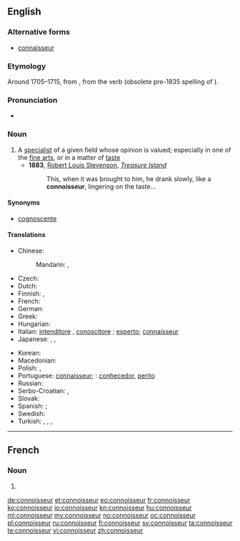 ==English==

===Alternative forms===
* [[connaisseur]]

===Etymology===
Around 1705–1715, from {{etyl|fr|en}} {{term|connoisseur|lang=fr}}, from the verb {{term|connoître|lang=fr}} (obsolete pre-1835 spelling of {{term|connaître|lang=fr||to know}}).

===Pronunciation===
* {{IPA|/ˌkɒnəˈsɜr/|/ˌkɒnəˈsʊər/}}

===Noun===
{{wikipedia}}
{{en-noun}}

# A [[specialist]] of a given field whose opinion is valued; especially in one of the [[fine arts]], or in a matter of [[taste]]
#* '''1883''', [[w:Robert Louis Stevenson|Robert Louis Stevenson]], ''[[w:Treasure Island|Treasure Island]]''
#*: This, when it was brought to him, he drank slowly, like a '''connoisseur''', lingering on the taste...

====Synonyms====
* [[cognoscente]]

====Translations====
{{trans-top|specialist whose opinion is valued}}
* Chinese:
*: Mandarin: {{t|cmn|鑒定家|sc=Hani}}, {{t|cmn|鉴定家|tr=jiàndìngjiā|sc=Hani}}
* Czech: {{t+|cs|znalec|m}}
* Dutch: {{t|nl|kenner|m}}
* Finnish: {{t|fi|tuntija}}, {{t|fi|erikoistuntija}}
* French: {{t+|fr|connaisseur|m}}
* German: {{t+|de|Kenner|m}}
* Greek: {{t+|el|ειδήμων|m|tr=eidímon}}
* Hungarian: {{t+|hu|műértő}}
* Italian: [[intenditore]] {{g|m}}, [[conoscitore]] {{g|m}}; [[esperto]]; [[connaisseur#Italian|connaisseur]] {{g|m}}
* Japanese: {{t|ja|鑑定家|tr=[[かんていか]], kanteika}}, {{t|ja|目利き|tr=mekiki}}, {{t|ja|鑑識家}}
{{trans-mid}}
* Korean: {{t|ko|감정가}}
* Macedonian: {{t|mk|познавач|m|tr=póznavač}}
* Polish: {{t|pl|koneser|m}}, {{t+|pl|znawca|m}}
* Portuguese: [[connaisseur]]; {{qualifier|Brazil}}: [[conhecedor]], [[perito]]
* Russian: {{t+|ru|знаток|m|tr=znatók}}
* Serbo-Croatian: {{t|sh|znalac|m}}, {{t|sh|ekspert}}
* Slovak: {{t|sk|znalec|m}}
* Spanish: {{t|es|connaisseur|m}}; {{t|es|connoisseur|m}}
* Swedish: {{t+|sv|konnässör|c}}
* Turkish: {{qualifier|taste}} {{t+|tr|meraklı}}, {{t+|tr|mütehassıs}}, {{t+|tr|uzman}}, {{qualifier|taste}} {{t+|tr|erbap}}
{{trans-bottom}}

----

==French==

===Noun===
{{fr-noun|m}}

# {{obsolete spelling of|connaisseur|lang=fr}}

[[de:connoisseur]]
[[et:connoisseur]]
[[eo:connoisseur]]
[[fr:connoisseur]]
[[ko:connoisseur]]
[[io:connoisseur]]
[[kn:connoisseur]]
[[hu:connoisseur]]
[[ml:connoisseur]]
[[my:connoisseur]]
[[no:connoisseur]]
[[oc:connoisseur]]
[[pl:connoisseur]]
[[ru:connoisseur]]
[[fi:connoisseur]]
[[sv:connoisseur]]
[[ta:connoisseur]]
[[te:connoisseur]]
[[vi:connoisseur]]
[[zh:connoisseur]]